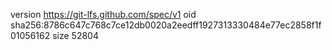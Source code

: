 version https://git-lfs.github.com/spec/v1
oid sha256:8786c647c768c7ce12db0020a2eedff1927313330484e77ec2858f1f01056162
size 52804
